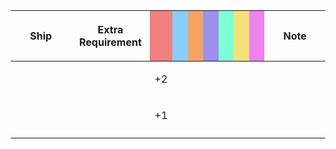 {|class="wikitable" style="width:100%; text-align: center; vertical-align: middle;"
|-
! style="width: 20%;" | Ship
! style="width: 25%;" | Extra Requirement
! style="width: 5%; background-color: lightcoral;" | {{Firepower}}
! style="width: 5%; background-color: lightskyblue;" | {{Torpedo}}
! style="width: 5%; background-color: sandybrown;" | {{AA}}
! style="width: 5%; background-color: #9C8FEE;" | {{ASW}}
! style="width: 5%; background-color: #7fffd4;" | {{LOS}}
! style="width: 5%; background-color: #F2E279;" | {{Armor}}
! style="width: 5%; background-color: violet;" | {{Evasion}}
! style="width: 20%;" | Note
|-
! {{ShipLink|Northampton|Houston|text=Northampton-class|link_class=Northampton}}
| style="text-align:left;" | 
| +2 || || || || || ||
| style="text-align:left;" | 
|-
! {{ShipLink|Mogami|Mikuma|Suzuya|Kumano|text=Mogami-class|link_class=Mogami}}
| style="text-align:left;" | 
| +1 || || || || || ||
| style="text-align:left;" | 
|-
|}